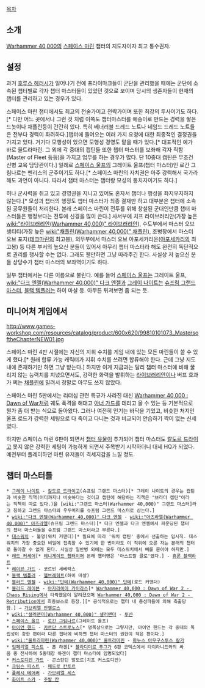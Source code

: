 {{{+1 '''Chapter Master'''}}}

[[목차]]

== 소개 ==
[[Warhammer 40,000]]의 [[스페이스 마린]] 챕터의 지도자이자 최고 통수권자.

== 설정 ==
과거 [[호루스 헤러시]]가 일어나기 전에 프라이마크들이 군단을 관리했을 때에는 군단에 소속된 챕터별로 각자 챕터 마스터들이 있었던 것으로 보이며 당시의 생존자들이 현재의 챕터를 관리하고 있는 경우가 있다.

스페이스 마린 챕터에서도 최고의 전술가이고 전략가이며 또한 최강의 투사이기도 하다.[* 다만 어느 곳에서나 그런 것 처럼 이쪽도 챕터마스터를 애송이로 만드는 경력을 쌓은 드놋이나 채플린등이 간간히 있다. 특히 베너러블 드레드 노트나 네임드 드레드 노트들은 전부다 경력이 화려하다.]챕터에 들어오는 여러 가지 요청에 대한 최종적인 결정권을 가지고 있다. 거기다 모행성이 있으면 모행성 경영도 맡을 때가 있다.[* 대표적인 예가 바로 울트라마린. 그 외에 각 중대의 캡틴들 또한 챕터 마스터를 보좌해 각자 직함(Master of Fleet 등등)을 가지고 업무를 하는 경우가 많다. 단 10중대 캡틴은 무조건 신병 교육 담당관이다.] 일례로 [[스페이스 울프]]의 그레이트 울프(챕터 마스터)인 로간 그림나르는 펜리스의 군주이기도 하다.[* 스페이스 마린의 자치권은 아주 강력해서 국가라해도 과언이 아니다. 따라서 챕터 마스터는 챕터랑 모성의 통치자이기도 하다.]

허나 군사력을 쥐고 있고 경영권을 지니고 있어도 혼자서 챕터나 행성을 좌지우지하지 않는다.[* 모성과 챕터의 행정도 챕터 마스터가 최종 결재만 하고 대부분은 챕터에 소속된 공무원들이 처리한다. 본래 스페이스 마린이 전투를 위해 창설된 군대인만큼 챕터 마스터들은 행정보다는 전투에 신경을 많이 쓴다.] 사서부에 치프 라이브러리안(가장 높은 [[wiki:"라이브러리안(Warhammer 40,000)" 라이브러리안]]), 수도부에서 마스터 오브 생티티(가장 높은 [[wiki:"채플린(Warhammer 40,000)" 채플린]]), 조병창에서 마스터 오브 포지([[테크마린]]의 최고봉), 의무부에서 마스터 오브 아포세카리온([[아포세카리]]의 최고봉) 등 다른 부서의 높으신 분들이 있어서 아무리 챕터 마스터라 해도 완전히 독단적으로 권리를 행사할 수는 없다. 그래도 웬만하면 그냥 따라주긴 한다. 사실상 저 높으신 분들 상당수가 챕터 마스터의 보좌역이기도 하다.

일부 챕터에서는 다른 이름으로 불린다. 예를 들어 [[스페이스 울프]]는 그레이트 울프, [[wiki:"다크 엔젤(Warhammer 40,000)" 다크 엔젤]]과 [[그레이 나이트]]는 [[슈프림 그랜드 마스터]], [[블랙 템플러]]는 하이 마샬 등. 아무튼 뒤져보면 좀 되는 듯.

== 미니어처 게임에서 ==
http://www.games-workshop.com/resources/catalog/product/600x620/99810101073_MastersoftheChapterNEW01.jpg

스페이스 마린 4판 시절에는 자신의 지휘 수치를 게임 내에 있는 모든 마린들이 쓸 수 있게 했다.[* 원래 합류 가능 캐릭터가 지휘 수치를 쓰려면 합류해야 한다. 근데 그냥 지도 내에 존재하기만 하면 그냥 받는다.] 하지만 이게 지금과는 달리 챕터 마스터에 비해 꿀리지 않는 능력치를 지녔으면서도, 강력한 화력을 발휘하는 [[라이브러리안]]이나 버프 효과가 쩌는 [[채플린]]에 밀려서 정말로 아무도 쓰지 않았다. 

스페이스 마린 5판에서는 리더십 관련 특규가 사라진 대신 [[Warhammer 40,000 : Dawn of War]]처럼 궤도 폭격을 해대고 [[아너 가드]]를 데리고 올 수 있는 등 기본적으로 뭔가 좀 더 받는 식으로 돌아왔다. 그러나 여전히 인기는 바닥을 기었고, 비슷한 처지인 울프 로드가 강력한 세팅으로 다 죽이고 다니는 것과 비교되어 안습하기 짝이 없는 신세였다.

하지만 스페이스 마린 6판이 되면서 [[챕터 유물]]이 추가되어 챕터 마스터도 [[칼도르 드라이고]] 못지 않은 강력한 세팅이 가능하게 되면서 주목받기 시작하더니 대세 HQ가 되었다. 예전부터 플레이하던 마린 유저들이 격세지감을 느낄 정도.
== 챕터 마스터들 ==
 * [[그레이 나이트]] - [[칼도르 드라이고]](슈프림 그랜드 마스터)[* 그레이 나이트의 경우는 캡틴과 비슷한 직책(어디까지나 비슷하다는 것이고 캡틴에 해당하는 직책은 "브라더 캡틴"이라는 직책이 따로 있다.)을 [wiki:"그랜드 마스터(Warhammer 40,000)" 그랜드 마스터]라고 칭하고 그랜드 마스터의 우두머리를 슈프림 그랜드 마스터로 삼는다.]
 * [[wiki:"다크 엔젤(Warhammer 40,000)" 다크 엔젤]] - [[wiki:"아즈라엘(Warhammer 40,000)" 아즈라엘]](슈프림 그랜드 마스터)[* 다크 엔젤과 다크 엔젤에서 파운딩된 챕터의 챕터 마스터들을 슈프림 그랜드 마스터라고 부른다.]
 * [[데스워치]] - 불명(워치 커맨더)[* 필요에 따라 '워치 캡틴' 중에서 선출하는 임시직. 데스워치의 가장 중요한 비밀에 접촉할 수 있기에 한 번이라도 이 직위에 오른 자는 본래의 챕터로 돌아갈 수 없게 된다. 사실상 일반병 외에는 모두 데스워치에서 뼈를 묻어야 하지만.]
 * [[레드 커세어]][* [[레니게이드 챕터]]이며 본래 챕터명은 '아스트랄 클로'였다.] - [[휴론 블랙하트]]
 * [[레이븐 가드]] - 코르빈 세베락스
 * [[블랙 템플러]] - [[헬브레히트]](하이 마샬)
 * [[블러드 엔젤]] - [[wiki:"단테(Warhammer 40,000)" 단테]](로드 커맨더)
 * [[블러드 레이븐]] - [[아자라이아 카이라스]][* [[Warhammer 40,000 : Dawn of War 2 - Chaos Rising]]에서 타락했음이 알려졌으며 [[Warhammer 40,000 : Dawn of War 2 - Retribution]]에서 최종보스로 등장.][* 공식적으로는 챕터 내 충성파들에 의해 축출당함.] → [[가브리엘 안젤로스]]
 * [[wiki:"샐러맨더(Warhammer 40,000)" 샐러맨더]] - [[투샨]]
 * [[스페이스 울프]] - [[로간 그림나르]](그레이트 울프)
 * [[아이언 핸드]] - [[카르단 스트로노스]][* 명목상으로는 그렇지만, 아이언 핸드는 각 중대의 독립성이 강한 편이라 다른 챕터에 비하면 챕터 마스터의 권한이 적은 편이다.]
 * [[wiki:"울트라마린(Warhammer 40,000)" 울트라마린]] - [[마누스 아우구스투스 칼가]]
 * [[임페리얼 피스트]] - 폰 하겐[* [[블라디미르 푸그]]가 6판 코덱스에서 타이라니드와의 싸움 중 전사하여 5중대장 하겐이 챕터 마스터에 임명되었다]
 * [[커스토디안 가드]] - 콘스탄틴 발도르(치프 커스토디안)
 * [[크림슨 피스트]] - [[페드로 칸토르]]
 * [[플레시 테어러]] - [[가브리엘 세스]]
 * [[화이트 스카]] - [[주발 칸]]
